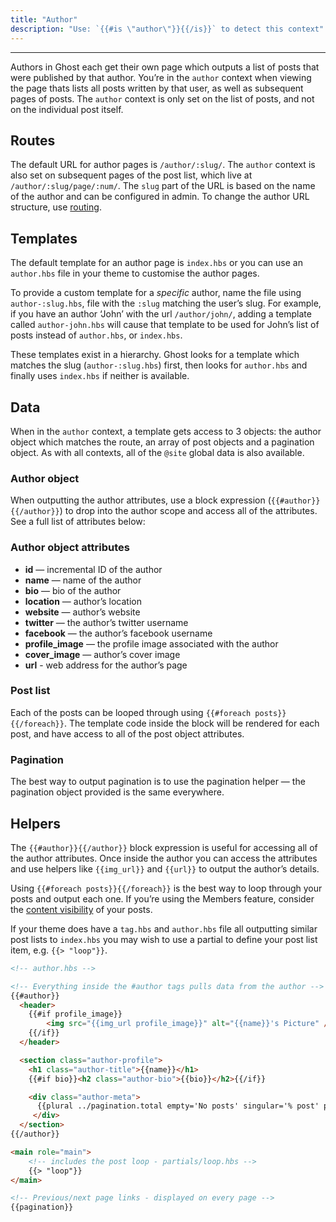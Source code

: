 ```yaml
---
title: "Author"
description: "Use: `{{#is \"author\"}}{{/is}}` to detect this context"
---
```


***

Authors in Ghost each get their own page which outputs a list of posts that were published by that author. You’re in the `author` context when viewing the page thats lists all posts written by that user, as well as subsequent pages of posts. The `author` context is only set on the list of posts, and not on the individual post itself.

## Routes

The default URL for author pages is `/author/:slug/`. The `author` context is also set on subsequent pages of the post list, which live at `/author/:slug/page/:num/`. The `slug` part of the URL is based on the name of the author and can be configured in admin. To change the author URL structure, use [routing](/themes/#routing).

## Templates

The default template for an author page is `index.hbs` or you can use an `author.hbs` file in your theme to customise the author pages.

To provide a custom template for a *specific* author, name the file using `author-:slug.hbs`, file with the `:slug` matching the user’s slug. For example, if you have an author ‘John’ with the url `/author/john/`, adding a template called `author-john.hbs` will cause that template to be used for John’s list of posts instead of `author.hbs`, or `index.hbs`.

These templates exist in a hierarchy. Ghost looks for a template which matches the slug (`author-:slug.hbs`) first, then looks for `author.hbs` and finally uses `index.hbs` if neither is available.

## Data

When in the `author` context, a template gets access to 3 objects: the author object which matches the route, an array of post objects and a pagination object. As with all contexts, all of the `@site` global data is also available.

### Author object

When outputting the author attributes, use a block expression (`{{#author}}{{/author}}`) to drop into the author scope and access all of the attributes. See a full list of attributes below:

### Author object attributes

* **id** — incremental ID of the author
* **name** — name of the author
* **bio** — bio of the author
* **location** — author’s location
* **website** — author’s website
* **twitter** — the author’s twitter username
* **facebook** — the author’s facebook username
* **profile\_image** — the profile image associated with the author
* **cover\_image** — author’s cover image
* **url** - web address for the author’s page

### Post list

Each of the posts can be looped through using `{{#foreach posts}}{{/foreach}}`. The template code inside the block will be rendered for each post, and have access to all of the post object attributes.

### Pagination

The best way to output pagination is to use the pagination helper — the pagination object provided is the same everywhere.

## Helpers

The `{{#author}}{{/author}}` block expression is useful for accessing all of the author attributes. Once inside the author you can access the attributes and use helpers like `{{img_url}}` and `{{url}}` to output the author’s details.

Using `{{#foreach posts}}{{/foreach}}` is the best way to loop through your posts and output each one. If you’re using the Members feature, consider the [content visibility](/themes/members/#content-visibility) of your posts.

If your theme does have a `tag.hbs` and `author.hbs` file all outputting similar post lists to `index.hbs` you may wish to use a partial to define your post list item, e.g. `{{> "loop"}}`.

```html
<!-- author.hbs -->

<!-- Everything inside the #author tags pulls data from the author -->
{{#author}}
  <header>
  	{{#if profile_image}}
    	<img src="{{img_url profile_image}}" alt="{{name}}'s Picture" />
    {{/if}}
  </header>

  <section class="author-profile">
  	<h1 class="author-title">{{name}}</h1>
    {{#if bio}}<h2 class="author-bio">{{bio}}</h2>{{/if}}

    <div class="author-meta">
      {{plural ../pagination.total empty='No posts' singular='% post' plural='% posts'}}
     </div>
  </section>
{{/author}}

<main role="main">
    <!-- includes the post loop - partials/loop.hbs -->
    {{> "loop"}}
</main>

<!-- Previous/next page links - displayed on every page -->
{{pagination}}
```